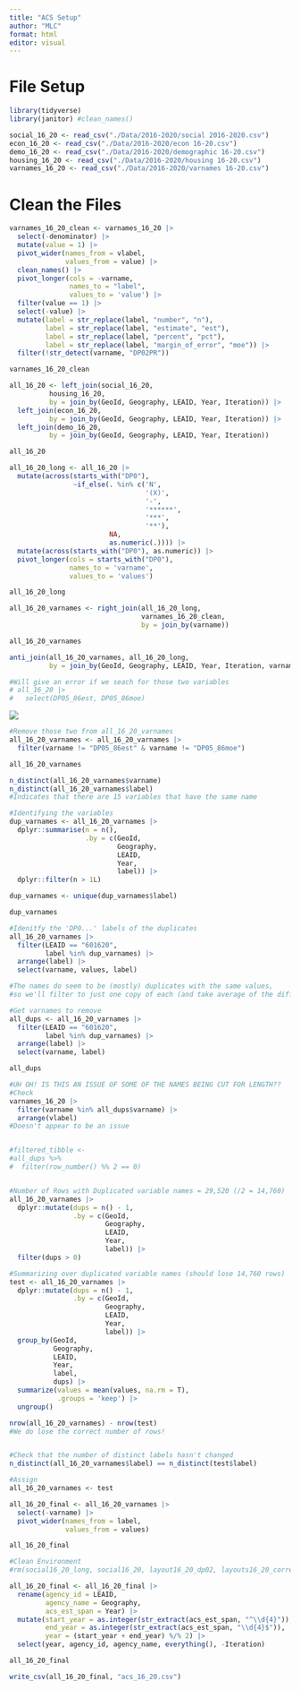 ```yaml
---
title: "ACS Setup"
author: "MLC"
format: html
editor: visual
---
```


# File Setup

```r
library(tidyverse) 
library(janitor) #clean_names()
```

```r
social_16_20 <- read_csv("./Data/2016-2020/social 2016-2020.csv")
econ_16_20 <- read_csv("./Data/2016-2020/econ 16-20.csv")
demo_16_20 <- read_csv("./Data/2016-2020/demographic 16-20.csv")
housing_16_20 <- read_csv("./Data/2016-2020/housing 16-20.csv")
varnames_16_20 <- read_csv("./Data/2016-2020/varnames 16-20.csv")
```

# Clean the Files

```r
varnames_16_20_clean <- varnames_16_20 |> 
  select(-denominator) |> 
  mutate(value = 1) |> 
  pivot_wider(names_from = vlabel, 
              values_from = value) |> 
  clean_names() |> 
  pivot_longer(cols = -varname, 
               names_to = "label", 
               values_to = 'value') |>
  filter(value == 1) |> 
  select(-value) |> 
  mutate(label = str_replace(label, "number", "n"), 
         label = str_replace(label, "estimate", "est"),
         label = str_replace(label, "percent", "pct"),
         label = str_replace(label, "margin_of_error", "moe")) |> 
  filter(!str_detect(varname, "DP02PR"))

varnames_16_20_clean
```

```r
all_16_20 <- left_join(social_16_20, 
          housing_16_20, 
          by = join_by(GeoId, Geography, LEAID, Year, Iteration)) |> 
  left_join(econ_16_20, 
          by = join_by(GeoId, Geography, LEAID, Year, Iteration)) |> 
  left_join(demo_16_20, 
          by = join_by(GeoId, Geography, LEAID, Year, Iteration))

all_16_20
```

```r
all_16_20_long <- all_16_20 |>
  mutate(across(starts_with("DP0"), 
                ~if_else(. %in% c('N', 
                                  '(X)', 
                                  '-', 
                                  '******', 
                                  '***', 
                                  '**'), 
                         NA, 
                         as.numeric(.)))) |>
  mutate(across(starts_with("DP0"), as.numeric)) |> 
  pivot_longer(cols = starts_with("DP0"),
               names_to = 'varname',
               values_to = 'values')

all_16_20_long
```

```r
all_16_20_varnames <- right_join(all_16_20_long, 
                                 varnames_16_20_clean, 
                                 by = join_by(varname)) 

all_16_20_varnames
```

```r
anti_join(all_16_20_varnames, all_16_20_long, 
          by = join_by(GeoId, Geography, LEAID, Year, Iteration, varname, values))

#Will give an error if we seach for those two variables
# all_16_20 |> 
#   select(DP05_86est, DP05_86moe)
```

![](images/clipboard-481330027.png)

```r
#Remove those two from all_16_20_varnames
all_16_20_varnames <- all_16_20_varnames |> 
  filter(varname != "DP05_86est" & varname != "DP05_86moe")

all_16_20_varnames
```

```r
n_distinct(all_16_20_varnames$varname)
n_distinct(all_16_20_varnames$label)
#Indicates that there are 15 variables that have the same name

#Identifying the variables
dup_varnames <- all_16_20_varnames |>
  dplyr::summarise(n = n(), 
                   .by = c(GeoId, 
                           Geography, 
                           LEAID, 
                           Year,
                           label)) |>
  dplyr::filter(n > 1L)

dup_varnames <- unique(dup_varnames$label)

dup_varnames

#Idenitfy the 'DP0...' labels of the duplicates
all_16_20_varnames |> 
  filter(LEAID == "601620", 
         label %in% dup_varnames) |> 
  arrange(label) |> 
  select(varname, values, label)

#The names do seem to be (mostly) duplicates with the same values, 
#so we'll filter to just one copy of each (and take average of the differing)

#Get varnames to remove
all_dups <- all_16_20_varnames |> 
  filter(LEAID == "601620", 
         label %in% dup_varnames) |> 
  arrange(label) |> 
  select(varname, label) 

all_dups

#UH OH! IS THIS AN ISSUE OF SOME OF THE NAMES BEING CUT FOR LENGTH??
#Check
varnames_16_20 |> 
  filter(varname %in% all_dups$varname) |> 
  arrange(vlabel)
#Doesn't appear to be an issue


#filtered_tibble <- 
#all_dups %>%
#  filter(row_number() %% 2 == 0)


#Number of Rows with Duplicated variable names = 29,520 (/2 = 14,760)
all_16_20_varnames |>
  dplyr::mutate(dups = n() - 1, 
                .by = c(GeoId, 
                        Geography, 
                        LEAID, 
                        Year,
                        label)) |> 
  filter(dups > 0)

#Summarizing over duplicated variable names (should lose 14,760 rows)
test <- all_16_20_varnames |>
  dplyr::mutate(dups = n() - 1, 
                .by = c(GeoId, 
                        Geography, 
                        LEAID, 
                        Year,
                        label)) |>
  group_by(GeoId, 
           Geography, 
           LEAID, 
           Year,
           label, 
           dups) |>
  summarize(values = mean(values, na.rm = T), 
            .groups = 'keep') |> 
  ungroup()

nrow(all_16_20_varnames) - nrow(test)
#We do lose the correct number of rows!


#Check that the number of distinct labels hasn't changed
n_distinct(all_16_20_varnames$label) == n_distinct(test$label)

#Assign
all_16_20_varnames <- test
```

```r
all_16_20_final <- all_16_20_varnames |> 
  select(-varname) |> 
  pivot_wider(names_from = label, 
              values_from = values) 

all_16_20_final

#Clean Environment
#rm(social16_20_long, social16_20, layout16_20_dp02, layouts16_20_corrected, layouts16_20)
```

```r
all_16_20_final <- all_16_20_final |> 
  rename(agency_id = LEAID, 
         agency_name = Geography, 
         acs_est_span = Year) |>
  mutate(start_year = as.integer(str_extract(acs_est_span, "^\\d{4}")), 
         end_year = as.integer(str_extract(acs_est_span, "\\d{4}$")), 
         year = (start_year + end_year) %/% 2) |> 
  select(year, agency_id, agency_name, everything(), -Iteration)

all_16_20_final

write_csv(all_16_20_final, "acs_16_20.csv")
```
